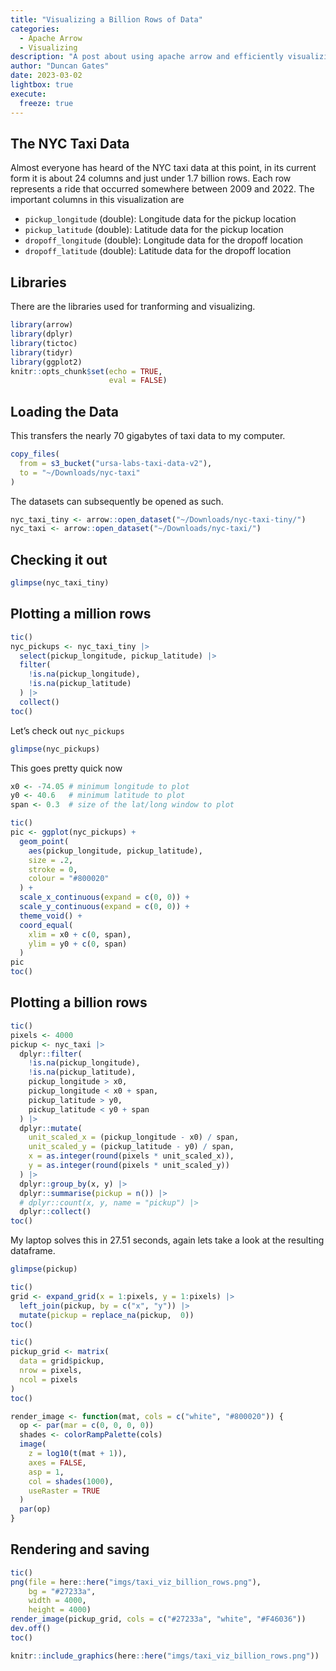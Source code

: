 ```yaml
---
title: "Visualizing a Billion Rows of Data"
categories:
  - Apache Arrow
  - Visualizing
description: "A post about using apache arrow and efficiently visualizing in R"
author: "Duncan Gates"
date: 2023-03-02
lightbox: true
execute:
  freeze: true
---
```


## The NYC Taxi Data

Almost everyone has heard of the NYC taxi data at this point, in its current form it is about 24 columns and just under 1.7 billion rows. Each row represents a ride that occurred somewhere between 2009 and 2022. The important columns in this visualization are

-   `pickup_longitude` (double): Longitude data for the pickup location
-   `pickup_latitude` (double): Latitude data for the pickup location
-   `dropoff_longitude` (double): Longitude data for the dropoff location
-   `dropoff_latitude` (double): Latitude data for the dropoff location

## Libraries

There are the libraries used for tranforming and visualizing.

```r
library(arrow)
library(dplyr)
library(tictoc)
library(tidyr)
library(ggplot2)
knitr::opts_chunk$set(echo = TRUE,
                      eval = FALSE)
```

## Loading the Data

This transfers the nearly 70 gigabytes of taxi data to my computer.

```r
copy_files(
  from = s3_bucket("ursa-labs-taxi-data-v2"),
  to = "~/Downloads/nyc-taxi"
)
```

The datasets can subsequently be opened as such.

```r
nyc_taxi_tiny <- arrow::open_dataset("~/Downloads/nyc-taxi-tiny/")
nyc_taxi <- arrow::open_dataset("~/Downloads/nyc-taxi/")
```

## Checking it out

```r
glimpse(nyc_taxi_tiny)
```

## Plotting a million rows

```r
tic()
nyc_pickups <- nyc_taxi_tiny |>
  select(pickup_longitude, pickup_latitude) |>
  filter(
    !is.na(pickup_longitude),
    !is.na(pickup_latitude)
  ) |>
  collect()
toc()
```

Let's check out `nyc_pickups`

```r
glimpse(nyc_pickups)
```

This goes pretty quick now

```r
x0 <- -74.05 # minimum longitude to plot
y0 <- 40.6   # minimum latitude to plot
span <- 0.3  # size of the lat/long window to plot

tic()
pic <- ggplot(nyc_pickups) +
  geom_point(
    aes(pickup_longitude, pickup_latitude), 
    size = .2, 
    stroke = 0, 
    colour = "#800020"
  ) +
  scale_x_continuous(expand = c(0, 0)) +
  scale_y_continuous(expand = c(0, 0)) +
  theme_void() +
  coord_equal(
    xlim = x0 + c(0, span), 
    ylim = y0 + c(0, span)
  )
pic
toc()
```

## Plotting a billion rows

```r
tic()
pixels <- 4000
pickup <- nyc_taxi |>
  dplyr::filter(
    !is.na(pickup_longitude),
    !is.na(pickup_latitude),
    pickup_longitude > x0,
    pickup_longitude < x0 + span,
    pickup_latitude > y0,
    pickup_latitude < y0 + span
  ) |>
  dplyr::mutate(
    unit_scaled_x = (pickup_longitude - x0) / span,
    unit_scaled_y = (pickup_latitude - y0) / span,
    x = as.integer(round(pixels * unit_scaled_x)), 
    y = as.integer(round(pixels * unit_scaled_y))
  ) |>
  dplyr::group_by(x, y) |>
  dplyr::summarise(pickup = n()) |>
  # dplyr::count(x, y, name = "pickup") |>
  dplyr::collect()
toc()
```

My laptop solves this in 27.51 seconds, again lets take a look at the resulting dataframe.

```r
glimpse(pickup)
```

```r
tic()
grid <- expand_grid(x = 1:pixels, y = 1:pixels) |>
  left_join(pickup, by = c("x", "y")) |>
  mutate(pickup = replace_na(pickup,  0))
toc()
```

```r
tic()
pickup_grid <- matrix(
  data = grid$pickup,
  nrow = pixels,
  ncol = pixels
)
toc()
```

```r
render_image <- function(mat, cols = c("white", "#800020")) {
  op <- par(mar = c(0, 0, 0, 0))
  shades <- colorRampPalette(cols)
  image(
    z = log10(t(mat + 1)),
    axes = FALSE,
    asp = 1,
    col = shades(1000),
    useRaster = TRUE
  )
  par(op)
}
```

## Rendering and saving

```r
tic()
png(file = here::here("imgs/taxi_viz_billion_rows.png"),
    bg = "#27233a",
    width = 4000,
    height = 4000)
render_image(pickup_grid, cols = c("#27233a", "white", "#F46036"))
dev.off()
toc()
```

```r
knitr::include_graphics(here::here("imgs/taxi_viz_billion_rows.png"))
```

